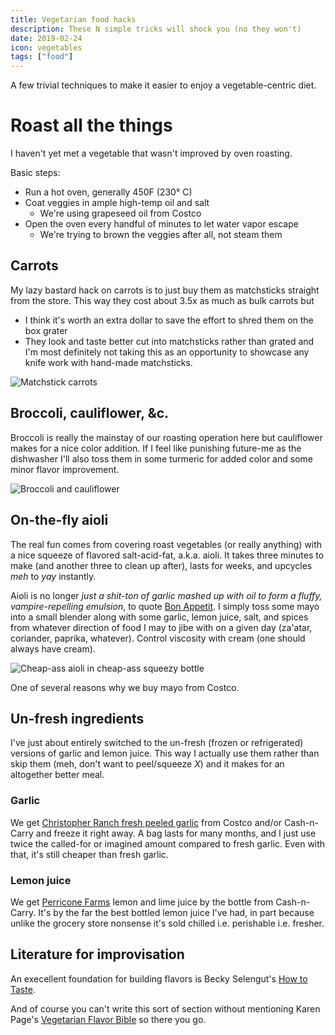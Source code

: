 ```yaml
---
title: Vegetarian food hacks
description: These N simple tricks will shock you (no they won't)
date: 2019-02-24
icon: vegetables
tags: ["food"]
---
```


A few trivial techniques to make it easier to enjoy a vegetable-centric diet.

# Roast all the things

I haven't yet met a vegetable that wasn't improved by oven roasting.

Basic steps:

- Run a hot oven, generally 450F (230&deg; C)
- Coat veggies in ample high-temp oil and salt
  - We're using grapeseed oil from Costco
- Open the oven every handful of minutes to let water vapor escape
  - We're trying to brown the veggies after all, not steam them

## Carrots

My lazy bastard hack on carrots is to just buy them as matchsticks straight from the store. This way they cost about 3.5x as much as bulk carrots but

- I think it's worth an extra dollar to save the effort to shred them on the box grater
- They look and taste better cut into matchsticks rather than grated and I'm most definitely not taking this as an opportunity
  to showcase any knife work with hand-made matchsticks.

![](images/IMG_20190224_101951.jpg "Matchstick carrots")

## Broccoli, cauliflower, &amp;c.

Broccoli is really the mainstay of our roasting operation here but cauliflower makes for a nice color addition.
If I feel like punishing future-me as the dishwasher I'll also toss them in some turmeric for added color
and some minor flavor improvement.

![](images/IMG_20190224_101944.jpg "Broccoli and cauliflower")

## On-the-fly aioli

The real fun comes from covering roast vegetables (or really anything) with a nice squeeze of flavored salt-acid-fat, a.k.a. aioli.
It takes three minutes to make (and another three to clean up after), lasts for weeks, and upcycles _meh_ to _yay_ instantly.

Aioli is no longer _just a shit-ton of garlic mashed up with oil to form a fluffy, vampire-repelling emulsion_,
to quote [Bon Appetit](https://www.bonappetit.com/story/what-is-aioli).
I simply toss some mayo into a small blender along with some garlic, lemon juice, salt,
and spices from whatever direction of food I may to jibe with on a given day (za'atar, coriander, paprika, whatever).
Control viscosity with cream (one should always have cream).

![](images/IMG_20190224_102020.jpg "Cheap-ass aioli in cheap-ass squeezy bottle")

One of several reasons why we buy mayo from Costco.

## Un-fresh ingredients

I've just about entirely switched to the un-fresh (frozen or refrigerated) versions of garlic and lemon juice.
This way I actually use them rather than skip them (meh, don't want to peel/squeeze _X_) and it makes for an altogether better meal.

### Garlic

We get [Christopher Ranch fresh peeled garlic](https://www.christopherranch.com/products/fresh-peeled-garlic/) from Costco and/or Cash-n-Carry
and freeze it right away. A bag lasts for many months, and I just use twice the called-for or imagined amount compared to fresh garlic.
Even with that, it's still cheaper than fresh garlic.

### Lemon juice

We get [Perricone Farms](https://perriconefarms.com/) lemon and lime juice by the bottle from Cash-n-Carry.
It's by the far the best bottled lemon juice I've had, in part because unlike the grocery store nonsense it's sold chilled i.e. perishable i.e. fresher.

## Literature for improvisation

An execellent foundation for building flavors is Becky Selengut's [How to Taste](https://www.powells.com/book/-9781632171054).

And of course you can't write this sort of section without mentioning Karen Page's [Vegetarian Flavor Bible](https://www.powells.com/book/-9780316244183)
so there you go.
